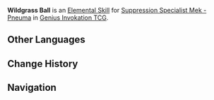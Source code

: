 {{Genius Invokation TCG Skill Infobox
|id         = 37042
|image      = Wildgrass Ball Character Card Skill.png
|type       = Elemental Skill
|character  = Suppression Specialist Mek - Pneuma
|element    = Dendro
|matching   = 3
|effect     = Deals 3 {{Color|Dendro DMG}}.
|order      = 2
}}
'''Wildgrass Ball''' is an [[Character Card Elemental Skill|Elemental Skill]] for [[Suppression Specialist Mek - Pneuma (Character Card)|Suppression Specialist Mek - Pneuma]] in [[Genius Invokation TCG]].

==Other Languages==
{{Other Languages
|en       = Wildgrass Ball
|zhs      = 荒草弹头
|zhs_rm   = 
|zht      = 荒草彈頭
|zht_rm   = 
|zh_tl    = 
|ja       = 荒草バレット
|ja_rm    = Ara Kusa Baretto
|ja_tl    = Rough Grass Bullet
|ko       = 잡초 탄두
|ko_tl    = Weed Warhead
|es       = Proyectil silvestre
|es_tl    = Wild Projectile
|fr       = Tir d'herbe sauvage
|fr_tl    = Wild Grass Throw
|ru       = Шар-бурьян
|ru_tl    = 
|th       = Wildgrass Ball
|vi       = Đầu Đạn Cỏ Dại
|vi_tl    = 
|de       = Wildgras-Schüsse
|de_tl    = Wildgrass Shots
|id       = Wildgrass Ball
|pt       = Bola de Grama
|pt_tl    = 
|tr       = Yabani Ot Topu
|tr_tl    = 
|it       = Proiettile silvestre
|it_tl    = 
}}

==Change History==
{{Change History|4.3}}

==Navigation==
{{Genius Invokation TCG Skill Navbox|Suppression Specialist Mek - Pneuma}}